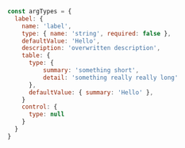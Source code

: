 ```js
const argTypes = {
  label: {
    name: 'label',
    type: { name: 'string', required: false },
    defaultValue: 'Hello',
    description: 'overwritten description',
    table: {
      type: { 
          summary: 'something short', 
          detail: 'something really really long' 
      },
      defaultValue: { summary: 'Hello' },
    }
    control: {
      type: null
    }
  }
}
```